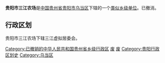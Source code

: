 {{中国乡级行政区
|行政区全称 = 贵阳市三江农场
|景观照片文件名 = 
|景观照片描述 = 
|汉语拼音 =
|其他语言 = 
|其他语言名称 = 
|位置图文件名 = 
|位置图描述 = 
|自定义图片=
|上级行政区 = [[贵州省|贵州省]][[贵阳市|贵阳市]][[乌当区|乌当区]]
|行政区类别 = [[类似乡级单位|类似乡级单位]]
|行政区划代码 = 52 01 12 400
|行政区划 = 
|村委会 = 
|居委会 = 
|建置时间 = 
|领导职位 = 
|领导名称 = 
|政府驻地 = 
|毗邻 = 
|地理坐标 = 
|总面积 = 
|总人口 = 
|户籍人口 = 
|户籍人口年份 = 
|常住人口 = 
|常住人口年份 = 
|人口密度 = 
|GDP = 
|邮政编码 = 
|电话区号 = 
|官方网站 = 
|网站名称 = 
}}
'''贵阳市三江农场'''是[[中华人民共和国|中国]][[贵州省|贵州省]][[贵阳市|贵阳市]][[乌当区|乌当区]]下辖的一个[[类似乡级单位|类似乡级单位]]。已撤消。

== 行政区划 ==

贵阳市三江农场下辖三江虚拟居委会。

{{乌当区行政区划}}
{{贵州行政区划小作品}}
[[Category:已撤销的中华人民共和国贵州省乡级行政区|Category:已撤销的中华人民共和国贵州省乡级行政区]]
[[Category:贵州类似乡级单位|废]]
[[Category:贵阳乡级行政区划|废]]
[[Category:贵阳行政区划史|Category:贵阳行政区划史]]
[[Category:乌当区|Category:乌当区]]